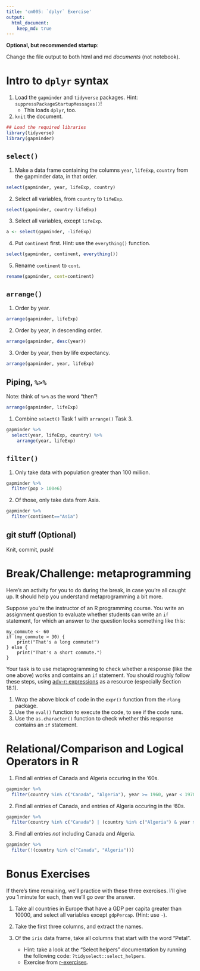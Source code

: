 ```yaml
---
title: 'cm005: `dplyr` Exercise'
output: 
  html_document:
    keep_md: true
---
```


**Optional, but recommended startup**:

Change the file output to both html and md _documents_ (not notebook).

# Intro to `dplyr` syntax

1. Load the `gapminder` and `tidyverse` packages. Hint: `suppressPackageStartupMessages()`!
    - This loads `dplyr`, too.
2. `knit` the document. 
```r
## Load the required libraries
library(tidyverse)
library(gapminder)
```
## `select()`

1. Make a data frame containing the columns `year`, `lifeExp`, `country` from the gapminder data, in that order.

```r

select(gapminder, year, lifeExp, country)
```

2. Select all variables, from `country` to `lifeExp`. 

```r
select(gapminder, country:lifeExp)
```

3. Select all variables, except `lifeExp`.

```r
a <- select(gapminder, -lifeExp)
```
4. Put `continent` first. Hint: use the `everything()` function.
```r
select(gapminder, continent, everything())
```
5. Rename `continent` to `cont`.
```r
rename(gapminder, cont=continent)
```

## `arrange()`

1. Order by year.

```r
arrange(gapminder, lifeExp)
```
2. Order by year, in descending order.
```r
arrange(gapminder, desc(year))
```
3. Order by year, then by life expectancy.
```r
arrange(gapminder, year, lifeExp)
```
## Piping, `%>%`

Note: think of `%>%` as the word "then"!
```r
arrange(gapminder, lifeExp)
```
1. Combine `select()` Task 1 with `arrange()` Task 3.
```r
gapminder %>% 
  select(year, lifeExp, country) %>% 
    arrange(year, lifeExp)
```
## `filter()`

1. Only take data with population greater than 100 million.
```r
gapminder %>% 
  filter(pop > 100e6)
```
2. Of those, only take data from Asia.
```r
gapminder %>% 
  filter(continent=="Asia")
```
## git stuff (Optional)

Knit, commit, push!

# Break/Challenge: metaprogramming

Here's an activity for you to do during the break, in case you're all caught up. It should help you understand metaprogramming a bit more.

Suppose you're the instructor of an R programming course. You write an assignment question to evaluate whether students can write an `if` statement, for which an answer to the question looks something like this:

```
my_commute <- 60
if (my_commute > 30) {
    print("That's a long commute!")
} else {
    print("That's a short commute.")
}
```

Your task is to use metaprogramming to check whether a response (like the one above) works and contains an `if` statement. You should roughly follow these steps, using [adv-r: expressions](https://adv-r.hadley.nz/expressions.html) as a resource (especially Section 18.1).

1. Wrap the above block of code in the `expr()` function from the `rlang` package.
2. Use the `eval()` function to execute the code, to see if the code runs.
3. Use the `as.character()` function to check whether this response contains an `if` statement.

# Relational/Comparison and Logical Operators in R

1. Find all entries of Canada and Algeria occuring in the '60s. 
```r
gapminder %>% 
  filter(country %in% c("Canada", "Algeria"), year >= 1960, year < 1970)
```
2. Find all entries of Canada, and entries of Algeria occuring in the '60s. 
```r
gapminder %>% 
  filter(country %in% c("Canada") | (country %in% c("Algeria") & year >= 1960 & year < 1970))
```
3. Find all entries _not_ including Canada and Algeria.
```r
gapminder %>% 
  filter(!(country %in% c("Canada", "Algeria")))
```

# Bonus Exercises

If there's time remaining, we'll practice with these three exercises. I'll give you 1 minute for each, then we'll go over the answer.

1. Take all countries in Europe that have a GDP per capita greater than 10000, and select all variables except `gdpPercap`. (Hint: use `-`).

2. Take the first three columns, and extract the names.

3. Of the `iris` data frame, take all columns that start with the word "Petal". 
    - Hint: take a look at the "Select helpers" documentation by running the following code: `?tidyselect::select_helpers`.
    - Exercise from [r-exercises](https://www.r-exercises.com/2017/10/19/dplyr-basic-functions-exercises/).
